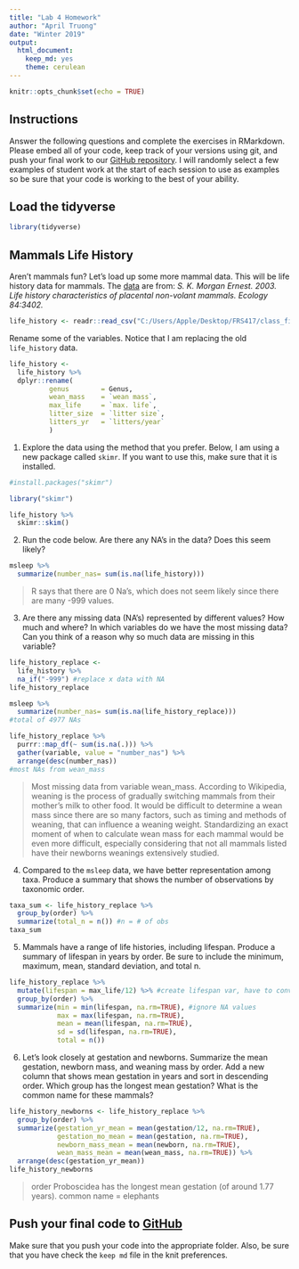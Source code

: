 ---
title: "Lab 4 Homework"
author: "April Truong"
date: "Winter 2019"
output:
  html_document:
    keep_md: yes
    theme: cerulean
---

```{r setup, include=FALSE}
knitr::opts_chunk$set(echo = TRUE)
```

## Instructions
Answer the following questions and complete the exercises in RMarkdown. Please embed all of your code, keep track of your versions using git, and push your final work to our [GitHub repository](https://github.com/FRS417-DataScienceBiologists). I will randomly select a few examples of student work at the start of each session to use as examples so be sure that your code is working to the best of your ability.

## Load the tidyverse
```{r message=FALSE, warning=FALSE}
library(tidyverse)
```

## Mammals Life History
Aren't mammals fun? Let's load up some more mammal data. This will be life history data for mammals. The [data](http://esapubs.org/archive/ecol/E084/093/) are from: *S. K. Morgan Ernest. 2003. Life history characteristics of placental non-volant mammals. Ecology 84:3402.*  

```{r}
life_history <- readr::read_csv("C:/Users/Apple/Desktop/FRS417/class_files-master/mammal_lifehistories_v2.csv")
```

Rename some of the variables. Notice that I am replacing the old `life_history` data.
```{r}
life_history <- 
  life_history %>% 
  dplyr::rename(
          genus        = Genus,
          wean_mass    = `wean mass`,
          max_life     = `max. life`,
          litter_size  = `litter size`,
          litters_yr   = `litters/year`
          )
```

1. Explore the data using the method that you prefer. Below, I am using a new package called `skimr`. If you want to use this, make sure that it is installed.
```{r}
#install.packages("skimr")
```

```{r}
library("skimr")
```

```{r}
life_history %>% 
  skimr::skim()
```

2. Run the code below. Are there any NA's in the data? Does this seem likely?
```{r}
msleep %>% 
  summarize(number_nas= sum(is.na(life_history)))
```
> R says that there are 0 Na's, which does not seem likely since there are many -999 values.

3. Are there any missing data (NA's) represented by different values? How much and where? In which variables do we have the most missing data? Can you think of a reason why so much data are missing in this variable?

```{r}
life_history_replace <- 
  life_history %>% 
  na_if("-999") #replace x data with NA
life_history_replace
```
```{r}
msleep %>% 
  summarize(number_nas= sum(is.na(life_history_replace))) 
#total of 4977 NAs

life_history_replace %>% 
  purrr::map_df(~ sum(is.na(.))) %>%
  gather(variable, value = "number_nas") %>%
  arrange(desc(number_nas))
#most NAs from wean_mass
```
> Most missing data from variable wean_mass. According to Wikipedia, weaning is the process of gradually switching mammals from their mother's milk to other food. It would be difficult to determine a wean mass since there are so many factors, such as timing and methods of weaning, that can influence a weaning weight. Standardizing an exact moment of when to calculate wean mass for each mammal would be even more difficult, especially considering that not all mammals listed have their newborns weanings extensively studied.


4. Compared to the `msleep` data, we have better representation among taxa. Produce a summary that shows the number of observations by taxonomic order.
```{r}
taxa_sum <- life_history_replace %>%
  group_by(order) %>% 
  summarize(total_n = n()) #n = # of obs
taxa_sum
```


5. Mammals have a range of life histories, including lifespan. Produce a summary of lifespan in years by order. Be sure to include the minimum, maximum, mean, standard deviation, and total n.
```{r}
life_history_replace %>%
  mutate(lifespan = max_life/12) %>% #create lifespan var, have to convert from months to years
  group_by(order) %>%
  summarize(min = min(lifespan, na.rm=TRUE), #ignore NA values
            max = max(lifespan, na.rm=TRUE),
            mean = mean(lifespan, na.rm=TRUE),
            sd = sd(lifespan, na.rm=TRUE),
            total = n())
```


6. Let's look closely at gestation and newborns. Summarize the mean gestation, newborn mass, and weaning mass by order. Add a new column that shows mean gestation in years and sort in descending order. Which group has the longest mean gestation? What is the common name for these mammals?
```{r}
life_history_newborns <- life_history_replace %>% 
  group_by(order) %>% 
  summarize(gestation_yr_mean = mean(gestation/12, na.rm=TRUE),
            gestation_mo_mean = mean(gestation, na.rm=TRUE),
            newborn_mass_mean = mean(newborn, na.rm=TRUE),
            wean_mass_mean = mean(wean_mass, na.rm=TRUE)) %>% 
  arrange(desc(gestation_yr_mean))
life_history_newborns
```
> order Proboscidea has the longest mean gestation (of around 1.77 years).
> common name = elephants

## Push your final code to [GitHub](https://github.com/FRS417-DataScienceBiologists)
Make sure that you push your code into the appropriate folder. Also, be sure that you have check the `keep md` file in the knit preferences.